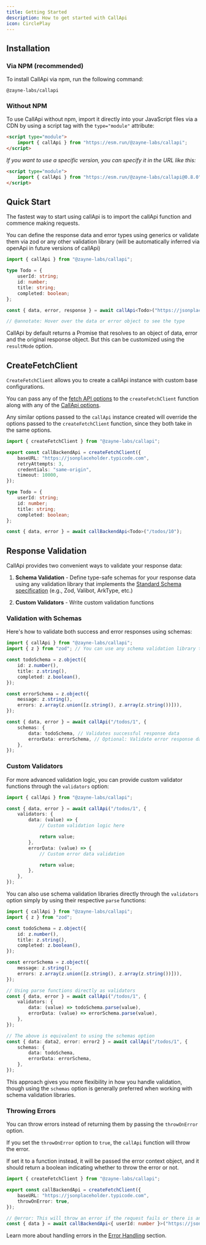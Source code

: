 ```yaml
---
title: Getting Started
description: How to get started with CallApi
icon: CirclePlay
---
```


## Installation

### Via NPM (recommended)

To install CallApi via npm, run the following command:

```package-install
@zayne-labs/callapi
```

### Without NPM

To use CallApi without npm, import it directly into your JavaScript files via a CDN by using a script tag with the `type="module"` attribute:

```html
<script type="module">
	import { callApi } from "https://esm.run/@zayne-labs/callapi";
</script>
```

_If you want to use a specific version, you can specify it in the URL like this:_

```html
<script type="module">
	import { callApi } from "https://esm.run/@zayne-labs/callapi@0.8.0";
</script>
```

## Quick Start

The fastest way to start using callApi is to import the callApi function and commence making requests.

You can define the response data and error types using generics or validate them via zod or any other validation library (will be automatically inferred via openApi in future versions of callApi)

```ts twoslash title="api.ts"
import { callApi } from "@zayne-labs/callapi";

type Todo = {
	userId: string;
	id: number;
	title: string;
	completed: boolean;
};

const { data, error, response } = await callApi<Todo>("https://jsonplaceholder.typicode.com/todos/1");

// @annotate: Hover over the data or error object to see the type
```

CallApi by default returns a Promise that resolves to an object of data, error and the original response object. But this can be customized using the `resultMode` option.

## CreateFetchClient

`CreateFetchClient` allows you to create a callApi instance with custom base configurations.

You can pass any of the [fetch API options](https://developer.mozilla.org/en-US/docs/Web/API/fetch#parameters) to the `createFetchClient` function along with any of the [CallApi options](./extra-options).

Any similar options passed to the `callApi` instance created will override the options passed to the `createFetchClient` function, since they both take in the same options.

```ts twoslash title="callBackendApi.ts"
import { createFetchClient } from "@zayne-labs/callapi";

export const callBackendApi = createFetchClient({
	baseURL: "https://jsonplaceholder.typicode.com",
	retryAttempts: 3,
	credentials: "same-origin",
	timeout: 10000,
});

type Todo = {
	userId: string;
	id: number;
	title: string;
	completed: boolean;
};

const { data, error } = await callBackendApi<Todo>("/todos/10");
```

## Response Validation

CallApi provides two convenient ways to validate your response data:

1. **Schema Validation** - Define type-safe schemas for your response data using any validation library that implements the [Standard Schema specification](https://github.com/standard-schema/standard-schema) (e.g., Zod, Valibot, ArkType, etc.)

2. **Custom Validators** - Write custom validation functions

### Validation with Schemas

Here's how to validate both success and error responses using schemas:

```ts twoslash title="api.ts"
import { callApi } from "@zayne-labs/callapi";
import { z } from "zod"; // You can use any schema validation library that implements the Standard Schema specification

const todoSchema = z.object({
	id: z.number(),
	title: z.string(),
	completed: z.boolean(),
});

const errorSchema = z.object({
	message: z.string(),
	errors: z.array(z.union([z.string(), z.array(z.string())])),
});

const { data, error } = await callApi("/todos/1", {
	schemas: {
		data: todoSchema, // Validates successful response data
		errorData: errorSchema, // Optional: Validate error response data
	},
});
```

### Custom Validators

For more advanced validation logic, you can provide custom validator functions through the `validators` option:

```ts twoslash title="api.ts"
import { callApi } from "@zayne-labs/callapi";

const { data, error } = await callApi("/todos/1", {
	validators: {
		data: (value) => {
			// Custom validation logic here

			return value;
		},
		errorData: (value) => {
			// Custom error data validation

			return value;
		},
	},
});
```

You can also use schema validation libraries directly through the `validators` option simply by using their respective `parse` functions:

```ts twoslash title="api.ts"
import { callApi } from "@zayne-labs/callapi";
import { z } from "zod";

const todoSchema = z.object({
	id: z.number(),
	title: z.string(),
	completed: z.boolean(),
});

const errorSchema = z.object({
	message: z.string(),
	errors: z.array(z.union([z.string(), z.array(z.string())])),
});

// Using parse functions directly as validators
const { data, error } = await callApi("/todos/1", {
	validators: {
		data: (value) => todoSchema.parse(value),
		errorData: (value) => errorSchema.parse(value),
	},
});

// The above is equivalent to using the schemas option
const { data: data2, error: error2 } = await callApi("/todos/1", {
	schemas: {
		data: todoSchema,
		errorData: errorSchema,
	},
});
```

This approach gives you more flexibility in how you handle validation, though using the `schemas` option is generally preferred when working with schema validation libraries.

### Throwing Errors

You can throw errors instead of returning them by passing the `throwOnError` option.

If you set the `throwOnError` option to `true`, the `callApi` function will throw the error.

If set it to a function instead, it will be passed the error context object, and it should return a boolean indicating whether to throw the error or not.

```ts twoslash title="callBackendApi.ts"
import { createFetchClient } from "@zayne-labs/callapi";

export const callBackendApi = createFetchClient({
	baseURL: "https://jsonplaceholder.typicode.com",
	throwOnError: true,
});

// @error: This will throw an error if the request fails or there is an error response
const { data } = await callBackendApi<{ userId: number }>("https://jsonplaceholder.typicode.com/todos/1");
```

Learn more about handling errors in the [Error Handling](./error-handling) section.
